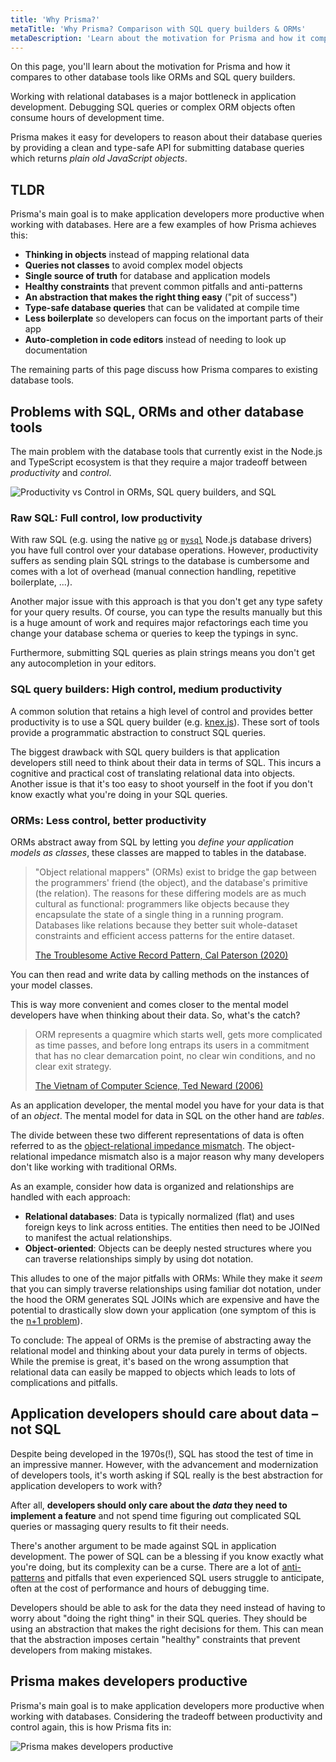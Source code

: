 ```yaml
---
title: 'Why Prisma?'
metaTitle: 'Why Prisma? Comparison with SQL query builders & ORMs'
metaDescription: 'Learn about the motivation for Prisma and how it compares to other Node.js and TypeScript database tools like ORMs and SQL query builders.'
---
```


<TopBlock>

On this page, you'll learn about the motivation for Prisma and how it compares to other database tools like ORMs and SQL query builders.

Working with relational databases is a major bottleneck in application development. Debugging SQL queries or complex ORM objects often consume hours of development time.

Prisma makes it easy for developers to reason about their database queries by providing a clean and type-safe API for submitting database queries which returns _plain old JavaScript objects_.

</TopBlock>

## TLDR

Prisma's main goal is to make application developers more productive when working with databases. Here are a few examples of how Prisma achieves this:

- **Thinking in objects** instead of mapping relational data
- **Queries not classes** to avoid complex model objects
- **Single source of truth** for database and application models
- **Healthy constraints** that prevent common pitfalls and anti-patterns
- **An abstraction that makes the right thing easy** ("pit of success")
- **Type-safe database queries** that can be validated at compile time
- **Less boilerplate** so developers can focus on the important parts of their app
- **Auto-completion in code editors** instead of needing to look up documentation

The remaining parts of this page discuss how Prisma compares to existing database tools.

## Problems with SQL, ORMs and other database tools

The main problem with the database tools that currently exist in the Node.js and TypeScript ecosystem is that they require a major tradeoff between _productivity_ and _control_.

![Productivity vs Control in ORMs, SQL query builders, and SQL](https://res.cloudinary.com/prismaio/image/upload/v1628761152/docs/ruJmTac.png)

### Raw SQL: Full control, low productivity

With raw SQL (e.g. using the native [`pg`](https://node-postgres.com/) or [`mysql`](https://github.com/mysqljs/mysql#readme) Node.js database drivers) you have full control over your database operations. However, productivity suffers as sending plain SQL strings to the database is cumbersome and comes with a lot of overhead (manual connection handling, repetitive boilerplate, ...).

Another major issue with this approach is that you don't get any type safety for your query results. Of course, you can type the results manually but this is a huge amount of work and requires major refactorings each time you change your database schema or queries to keep the typings in sync.

Furthermore, submitting SQL queries as plain strings means you don't get any autocompletion in your editors.

### SQL query builders: High control, medium productivity

A common solution that retains a high level of control and provides better productivity is to use a SQL query builder (e.g. [knex.js](https://knexjs.org/)). These sort of tools provide a programmatic abstraction to construct SQL queries.

The biggest drawback with SQL query builders is that application developers still need to think about their data in terms of SQL. This incurs a cognitive and practical cost of translating relational data into objects. Another issue is that it's too easy to shoot yourself in the foot if you don't know exactly what you're doing in your SQL queries.

### ORMs: Less control, better productivity

ORMs abstract away from SQL by letting you _define your application models as classes_, these classes are mapped to tables in the database.

> "Object relational mappers" (ORMs) exist to bridge the gap between the programmers' friend (the object), and the database's primitive (the relation). The reasons for these differing models are as much cultural as functional: programmers like objects because they encapsulate the state of a single thing in a running program. Databases like relations because they better suit whole-dataset constraints and efficient access patterns for the entire dataset.
>
> [The Troublesome Active Record Pattern, Cal Paterson (2020)](https://calpaterson.com/activerecord.html)

You can then read and write data by calling methods on the instances of your model classes.

This is way more convenient and comes closer to the mental model developers have when thinking about their data. So, what's the catch?

> ORM represents a quagmire which starts well, gets more complicated as time passes, and before long entraps its users in a commitment that has no clear demarcation point, no clear win conditions, and no clear exit strategy.
>
> [The Vietnam of Computer Science, Ted Neward (2006)](http://blogs.tedneward.com/post/the-vietnam-of-computer-science/)

As an application developer, the mental model you have for your data is that of an _object_. The mental model for data in SQL on the other hand are _tables_.

The divide between these two different representations of data is often referred to as the [object-relational impedance mismatch](https://en.wikipedia.org/wiki/Object-relational_impedance_mismatch). The object-relational impedance mismatch also is a major reason why many developers don't like working with traditional ORMs.

As an example, consider how data is organized and relationships are handled with each approach:

- **Relational databases**: Data is typically normalized (flat) and uses foreign keys to link across entities. The entities then need to be JOINed to manifest the actual relationships.
- **Object-oriented**: Objects can be deeply nested structures where you can traverse relationships simply by using dot notation.

This alludes to one of the major pitfalls with ORMs: While they make it _seem_ that you can simply traverse relationships using familiar dot notation, under the hood the ORM generates SQL JOINs which are expensive and have the potential to drastically slow down your application (one symptom of this is the [n+1 problem](https://stackoverflow.com/questions/97197/what-is-the-n1-selects-problem-in-orm-object-relational-mapping)).

To conclude: The appeal of ORMs is the premise of abstracting away the relational model and thinking about your data purely in terms of objects. While the premise is great, it's based on the wrong assumption that relational data can easily be mapped to objects which leads to lots of complications and pitfalls.

## Application developers should care about data – not SQL

Despite being developed in the 1970s(!), SQL has stood the test of time in an impressive manner. However, with the advancement and modernization of developers tools, it's worth asking if SQL really is the best abstraction for application developers to work with?

After all, **developers should only care about the _data_ they need to implement a feature** and not spend time figuring out complicated SQL queries or massaging query results to fit their needs.

There's another argument to be made against SQL in application development. The power of SQL can be a blessing if you know exactly what you're doing, but its complexity can be a curse. There are a lot of [anti-patterns](https://www.slideshare.net/billkarwin/sql-antipatterns-strike-back) and pitfalls that even experienced SQL users struggle to anticipate, often at the cost of performance and hours of debugging time.

Developers should be able to ask for the data they need instead of having to worry about "doing the right thing" in their SQL queries. They should be using an abstraction that makes the right decisions for them. This can mean that the abstraction imposes certain "healthy" constraints that prevent developers from making mistakes.

## Prisma makes developers productive

Prisma's main goal is to make application developers more productive when working with databases. Considering the tradeoff between productivity and control again, this is how Prisma fits in:

![Prisma makes developers productive](https://res.cloudinary.com/prismaio/image/upload/v1628761152/docs/38uWKzW.png)
